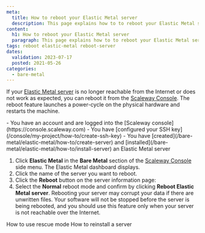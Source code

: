 ```yaml
---
meta:
  title: How to reboot your Elastic Metal server
  description: This page explains how to to reboot your Elastic Metal server
content:
  h1: How to reboot your Elastic Metal server
  paragraph: This page explains how to to reboot your Elastic Metal server
tags: reboot elastic-metal reboot-server
dates:
  validation: 2023-07-17
  posted: 2021-05-26
categories:
  - bare-metal
---
```


If your [Elastic Metal server](https://www.scaleway.com/en/elastic-metal/) is no longer reachable from the Internet or does not work as expected, you can reboot it from the [Scaleway Console](https://console.scaleway.com). The reboot feature launches a power-cycle on the physical hardware and restarts the machine.

<Macro id="iam-requirements" />

<Message type="requirement">
  - You have an account and are logged into the [Scaleway console](https://console.scaleway.com)
  - You have [configured your SSH key](/console/my-project/how-to/create-ssh-key)
  - You have [created](/bare-metal/elastic-metal/how-to/create-server) and [installed](/bare-metal/elastic-metal/how-to/install-server) an Elastic Metal server
</Message>

1. Click **Elastic Metal** in the **Bare Metal** section of the [Scaleway Console](https://console.scaleway.com) side menu. The Elastic Metal dashboard displays.
2. Click the name of the server you want to reboot.
3. Click the **Reboot** button on the server information page:
4. Select the **Normal** reboot mode and confirm by clicking **Reboot Elastic Metal server**.
    <Message type="important">
      Rebooting your server may corrupt your data if there are unwritten files. Your software will not be stopped before the server is being rebooted, and you should use this feature only when your server is not reachable over the Internet.
    </Message>

<Navigation title="See Also">
  <PreviousButton to="/bare-metal/elastic-metal/how-to/use-rescue-mode/">How to use rescue mode</PreviousButton>
  <NextButton to="/bare-metal/elastic-metal/how-to/reinstall-server/">How to reinstall a server</NextButton>
</Navigation>
